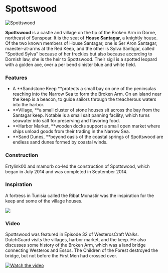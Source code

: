 

# Spottswood

<Image
  src="https://cdn.sanity.io/images/1as7cn02/production/a987c798eabeb6f870918bedf281fce03560c5fb-1280x720.png?w=976&h=350&fit=crop&crop=center&auto=format"
  alt="Spottswood"
  width={976}
  height={350}
/>

<ProjectDetails
  floatRight
  region="Dorne"
  house="House Santagar"
  type="Castle"
  status="Completed"
  warp="/warp spottswood"
  projectLead="ErtyLink, mamorb"
  dateStarted="July 8, 2014"
  dateCompleted="July 8, 2014"
/>

**Spottswood** is a castle and village on the tip of the Broken Arm in Dorne, northeast of Sunspear. It is the seat of **House Santagar**, a knightly house. Of the two known members of House Santagar, one is Ser Aron Santagar, maester-at-arms at the Red Keep, and the other is Sylva Santigar, called "Spotted Sylva" because of her freckles but also because according to Dornish law, she is the heir to Spottswood. Their sigil is a spotted leopard with a golden axe, over a per bend sinister blue and white field.

### Features

- A **Sandstone Keep **protects a small bay on one of the peninsulas reaching into the Narrow Sea to form the Broken Arm. On an island near the keep is a beacon, to guide sailors through the treacherous waters into the harbor.
- **Village, **a small cluster of stone houses sit across the bay from the Santagar keep. Notable is a small salt panning facility, which turns seawater into salt for preserving and flavoring food.
- **Harbor Market, **wooden docks support a small open market where ships unload goods from their trading in the Narrow Sea.
- **Sand Dunes, **beyond oasis of the coastal springs of Spottswood are endless sand dunes formed by coastal winds.

### Construction

Ertylink00 and mamorb co-led the construction of Spottswood, which began in July 2014 and was completed in September 2014.

### Inspiration

A fortress in Tunisia called the Ribat Monastir was the inspiration for the keep and some of the village houses.

![](https://cdn.sanity.io/images/1as7cn02/production/7ca2ef85d4879f55cca824416660c9046aa915c1-976x351.jpg)

### Video

Spottswood was featured in Episode 32 of WesterosCraft Walks. DutchGuard visits the villages, harbor market, and the keep. He also discusses some history of the Broken Arm, which was a land bridge connecting Westeros and Essos. The Children of the Forest destroyed the bridge, but not before the First Men had crossed over.

[![Watch the video](https://img.youtube.com/vi/GIftVnu_pQw/0.jpg)](https://www.youtube.com/embed/GIftVnu_pQw)

